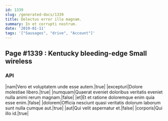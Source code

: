 ```yaml
---
id: 1339
slug: /generated-docs/1339
title: Delectus error illo magnam.
summary: In et corrupti nostrum.
date: '2019-01-11'
tags: '["Sausages", "drive", "Account"]'
---
```


## Page #1339 : Kentucky bleeding-edge Small wireless
### API

|nam|Vero et voluptatem unde esse autem.|true|
|excepturi|Dolore molestiae libero.|true|
|numquam|Quaerat eveniet doloribus veritatis eveniet nulla animi rerum magnam.|false|
|et|Et et ratione doloremque enim quia esse enim.|false|
|dolorem|Officia nesciunt quasi veritatis dolorum laborum sunt nulla cumque aut.|true|
|aut|Qui velit aspernatur et.|false|
|corporis|Qui illo id.|true|





